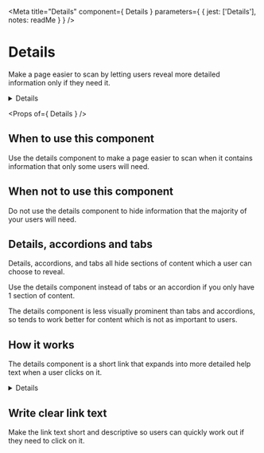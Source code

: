 
<Meta
  title="Details"
  component={ Details }
  parameters={ {
    jest: ['Details'],
    notes: readMe
  } }
/>

# Details

Make a page easier to scan by letting users reveal more detailed information only if they need it.

<Preview withToolbar>
  <Story name="Details">
    <Details summary="Help with nationality">
      We need to know your nationality so we can work out which elections you’re entitled to vote in. If you cannot provide your nationality, you’ll have to send copies of identity documents through the post.
    </Details>
  </Story>
</Preview>

<Props of={ Details } />


## When to use this component

Use the details component to make a page easier to scan when it contains information that only some users will need.


## When not to use this component

Do not use the details component to hide information that the majority of your users will need.


## Details, accordions and tabs

Details, accordions, and tabs all hide sections of content which a user can choose to reveal.

Use the details component instead of tabs or an accordion if you only have 1 section of content.

The details component is less visually prominent than tabs and accordions, so tends to work better for content which is not as important to users.


## How it works

The details component is a short link that expands into more detailed help text when a user clicks on it.

<Preview>
  <Story name="Standard">
    <Details summary="Help with nationality">
      We need to know your nationality so we can work out which elections you’re entitled to vote in. If you cannot provide your nationality, you’ll have to send copies of identity documents through the post.
    </Details>
  </Story>
</Preview>


## Write clear link text

Make the link text short and descriptive so users can quickly work out if they need to click on it.

